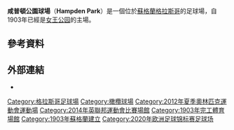 {{expand|time=2009-07-07}}
{{unreferenced|time=2009-07-07}}
{{noteTA|G1=地名|G2=足球
|1=zh-hans:女王公园;zh-hk:昆士柏;
|2=zh-hans:汉普顿公园;zh-hk:咸普頓公園;zh-tw:漢普頓公園;
}}
{{infobox stadium
| stadium_name      = 漢普頓公園
| nickname            = '''''蘇格蘭國家體育場''''' 
| native_name            = [[蘇格蘭蓋爾語|蘇格蘭蓋爾語]]: '''''Pàirc Hampden'''''<ref>{{Cite web|url=https://www.bbc.co.uk/programmes/p01h3q0q/p01h3py0|title=BBC ALBA – Honeyballers, Daoine a ghabh pàirt anns a' phrògram Honeyballers – Jennifer Beattie aig Pàirc Hampden ann an Glaschu|publisher=BBC}}</ref>
| image             = [[File:Hampden_Park.jpg|250px]]
| pushpin_label_position= left
| latd = 55|latm = 49|lats = 33|latNS = N
| longd = 4|longm = 15|longs = 7|longEW = W
| location          = [[蘇格蘭|蘇格蘭]][[格拉斯哥|格拉斯哥]]
| opened                 = {{Start date and years ago|df=y|1903|10|31}}
| renovated              = 1999年
| capacity               = {{SPFL-stadiums|queenspark}} (足球)<ref name = "capacity">{{cite web |url=http://spfl.co.uk/clubs/queens-park/ |title=Queen's Park Football Club |website=spfl.co.uk |publisher=Scottish Professional Football League |access-date=22 January 2014}}</ref><br />{{formatnum: 44000}} (田徑)<ref name = "conversion"/>
| record_attendance   = {{formatnum: 149547}}（1937年4月17日，[[蘇格蘭足球代表隊|蘇格蘭]]對[[英格蘭足球代表隊|英格蘭]]）
| owner             = [[昆士柏足球會|昆士柏足球會]]
| tenants           = [[昆士柏足球會|昆士柏足球會]]（1903–至今）<br />[[蘇格蘭足球代表隊|蘇格蘭足球代表隊]]（1906–至今）<br />[[Glasgow_Tigers_(speedway)|Glasgow Tigers]]（1969–1972）<br />[[Scottish_Claymores|Scottish Claymores]]（1998–2004）
}}
'''咸普頓公園球場'''（'''Hampden Park'''）是一個位於[[蘇格蘭|蘇格蘭]][[格拉斯哥|格拉斯哥]]的足球場，自1903年已經是[[女王公园足球俱乐部|女王公园]]的主場。


{{Wide image|HampdenParkPanorama.JPG|1000px|由南邊看台拍攝的，咸普頓公園球場全景}}

==參考資料==
{{reflist}}

==外部連結==
{{Commons category|Hampden Stadium}}
*{{Official website|http://www.hampdenpark.co.uk/}}

{{2012 Summer Olympics venues}}
{{2020年欧洲足球锦标赛比赛场地}}

[[Category:格拉斯哥足球場|Category:格拉斯哥足球場]]
[[Category:橄欖球場|Category:橄欖球場]]
[[Category:2012年夏季奧林匹克運動會運動場|Category:2012年夏季奧林匹克運動會運動場]]
[[Category:2014年英聯邦運動會比賽場館|Category:2014年英聯邦運動會比賽場館]]
[[Category:1903年完工體育場館|Category:1903年完工體育場館]]
[[Category:1903年蘇格蘭建立|Category:1903年蘇格蘭建立]]
[[Category:2020年欧洲足球锦标赛足球场|Category:2020年欧洲足球锦标赛足球场]]